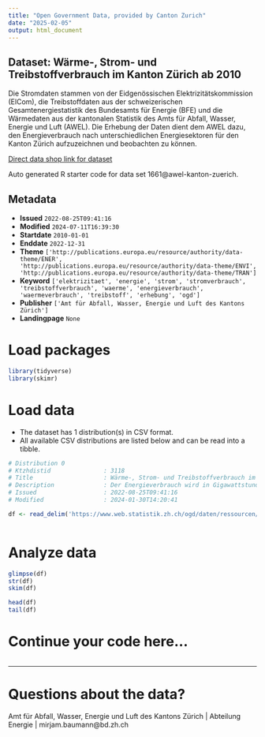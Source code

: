 ```yaml
---
title: "Open Government Data, provided by Canton Zurich"
date: "2025-02-05"
output: html_document
---
```


## Dataset: Wärme-, Strom- und Treibstoffverbrauch im Kanton Zürich ab 2010

Die Stromdaten stammen von der Eidgenössischen Elektrizitätskommission (ElCom), die Treibstoffdaten aus der schweizerischen Gesamtenergiestatistik des Bundesamts für Energie (BFE) und die Wärmedaten aus der kantonalen Statistik des Amts für Abfall, Wasser, Energie und Luft (AWEL). Die Erhebung der Daten dient dem AWEL dazu, den Energieverbrauch nach unterschiedlichen Energiesektoren für den Kanton Zürich aufzuzeichnen und beobachten zu können. 

[Direct data shop link for dataset](https://www.zh.ch/de/politik-staat/statistik-daten/datenkatalog.html#/datasets/1661@awel-kanton-zuerich)

Auto generated R starter code for data set 1661@awel-kanton-zuerich.

## Metadata

- **Issued** `2022-08-25T09:41:16`
- **Modified** `2024-07-11T16:39:30`
- **Startdate** `2010-01-01`
- **Enddate** `2022-12-31`
- **Theme** `['http://publications.europa.eu/resource/authority/data-theme/ENER', 'http://publications.europa.eu/resource/authority/data-theme/ENVI', 'http://publications.europa.eu/resource/authority/data-theme/TRAN']`
- **Keyword** `['elektrizitaet', 'energie', 'strom', 'stromverbrauch', 'treibstoffverbrauch', 'waerme', 'energieverbrauch', 'waermeverbrauch', 'treibstoff', 'erhebung', 'ogd']`
- **Publisher** `['Amt für Abfall, Wasser, Energie und Luft des Kantons Zürich']`
- **Landingpage** `None`


# Load packages

```r

library(tidyverse)
library(skimr)

```

# Load data

-   The dataset has 1 distribution(s) in CSV format.
-   All available CSV distributions are listed below and can be read into a tibble.

```r

# Distribution 0
# Ktzhdistid               : 3118
# Title                    : Wärme-, Strom- und Treibstoffverbrauch im Kanton Zürich
# Description              : Der Energieverbrauch wird in Gigawattstunden (GWh) ausgewiesen. Dabei wird unterschieden zwischen den Energiesektoren Wärme, Strom und Treibstoff.
# Issued                   : 2022-08-25T09:41:16
# Modified                 : 2024-01-30T14:20:41

df <- read_delim('https://www.web.statistik.zh.ch/ogd/daten/ressourcen/KTZH_00001661_00003118.csv')



```

# Analyze data

```r

glimpse(df)
str(df)
skim(df)

head(df)
tail(df)

```

# Continue your code here...

```r

```

------------------------------------------------------------------------

# Questions about the data?

Amt für Abfall, Wasser, Energie und Luft des Kantons Zürich | Abteilung Energie | mirjam.baumann@bd.zh.ch
